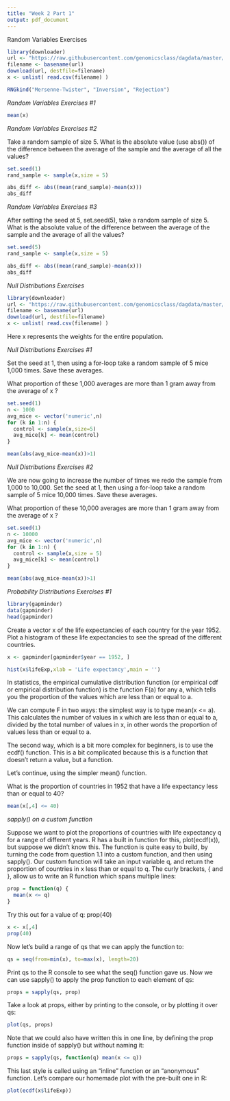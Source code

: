 ```yaml
---
title: "Week 2 Part 1"
output: pdf_document
---
```

Random Variables Exercises

```r
library(downloader) 
url <- "https://raw.githubusercontent.com/genomicsclass/dagdata/master/inst/extdata/femaleControlsPopulation.csv"
filename <- basename(url)
download(url, destfile=filename)
x <- unlist( read.csv(filename) )
```
```r
RNGkind("Mersenne-Twister", "Inversion", "Rejection")

```

*Random Variables Exercises #1*
```r
mean(x)
```
*Random Variables Exercises #2*

Take a random sample of size 5. What is the absolute value (use abs()) of the difference between the average of the sample and the average of all the values?

```r
set.seed(1)
rand_sample <- sample(x,size = 5)

abs_diff <- abs((mean(rand_sample)-mean(x)))
abs_diff
```
*Random Variables Exercises #3*

After setting the seed at 5, set.seed(5), take a random sample of size 5. What is the absolute value of the difference between the average of the sample and the average of all the values?

```r
set.seed(5)
rand_sample <- sample(x,size = 5)

abs_diff <- abs((mean(rand_sample)-mean(x)))
abs_diff

```

*Null Distributions Exercises*

```r
library(downloader) 
url <- "https://raw.githubusercontent.com/genomicsclass/dagdata/master/inst/extdata/femaleControlsPopulation.csv"
filename <- basename(url)
download(url, destfile=filename)
x <- unlist( read.csv(filename) )
```

Here x represents the weights for the entire population.

*Null Distributions Exercises #1*

Set the seed at 1, then using a for-loop take a random sample of 5 mice 1,000 times. Save these averages.

What proportion of these 1,000 averages are more than 1 gram away from the average of x ?

```r
set.seed(1)
n <- 1000
avg_mice <- vector('numeric',n)
for (k in 1:n) {
  control <- sample(x,size=5)
  avg_mice[k] <- mean(control)
}

mean(abs(avg_mice-mean(x))>1)

```
*Null Distributions Exercises #2*

We are now going to increase the number of times we redo the sample from 1,000 to 10,000. Set the seed at 1, then using a for-loop take a random sample of 5 mice 10,000 times. Save these averages.

What proportion of these 10,000 averages are more than 1 gram away from the average of x ?
```r
set.seed(1)
n <- 10000
avg_mice <- vector('numeric',n)
for (k in 1:n) {
  control <- sample(x,size = 5)
  avg_mice[k] <- mean(control)
}

mean(abs(avg_mice-mean(x))>1)

```

*Probability Distributions Exercises #1*

```r
library(gapminder)
data(gapminder)
head(gapminder)

```

Create a vector x of the life expectancies of each country for the year 1952. Plot a histogram of these life expectancies to see the spread of the different countries.

```r
x <- gapminder[gapminder$year == 1952, ]

hist(x$lifeExp,xlab = 'Life expectancy',main = '')
```


In statistics, the empirical cumulative distribution function (or empirical cdf or empirical distribution function) is the function F(a) for any a, which tells you the proportion of the values which are less than or equal to a.

We can compute F in two ways: the simplest way is to type mean(x <= a). This calculates the number of values in x which are less than or equal to a, divided by the total number of values in x, in other words the proportion of values less than or equal to a.

The second way, which is a bit more complex for beginners, is to use the ecdf() function. This is a bit complicated because this is a function that doesn't return a value, but a function.

Let's continue, using the simpler mean() function.

What is the proportion of countries in 1952 that have a life expectancy less than or equal to 40?

```r
mean(x[,4] <= 40)
```
*sapply() on a custom function*

Suppose we want to plot the proportions of countries with life expectancy q for a range of different years. R has a built in function for this, plot(ecdf(x)), but suppose we didn't know this. The function is quite easy to build, by turning the code from question 1.1 into a custom function, and then using sapply(). Our custom function will take an input variable q, and return the proportion of countries in x less than or equal to q. The curly brackets, { and }, allow us to write an R function which spans multiple lines:

```r
prop = function(q) {
  mean(x <= q)
}
```
Try this out for a value of q: prop(40)

```r
x <- x[,4]
prop(40)
```
Now let's build a range of qs that we can apply the function to:

```r
qs = seq(from=min(x), to=max(x), length=20)

```

Print qs to the R console to see what the seq() function gave us. Now we can use sapply() to apply the prop function to each element of qs:

```r
props = sapply(qs, prop)
```

Take a look at props, either by printing to the console, or by plotting it over qs:

```r
plot(qs, props)
```
Note that we could also have written this in one line, by defining the prop function inside of sapply() but without naming it:

```r
props = sapply(qs, function(q) mean(x <= q))
```
This last style is called using an "inline" function or an "anonymous" function. Let's compare our homemade plot with the pre-built one in R:

```r
plot(ecdf(x$lifeExp))
```

